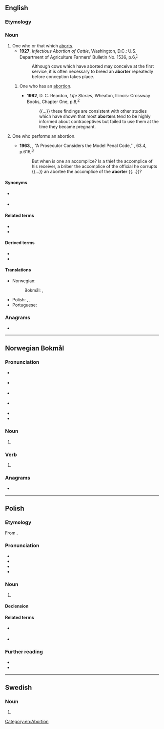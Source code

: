 ==English==

===Etymology===
{{suffix|en|abort|er|id2=agent noun}}

===Noun===
{{en-noun}}

# One who or that which [[abort]]s.
#* '''1927''', ''Infectious Abortion of Cattle'', Washington, D.C.: U.S. Department of Agriculture Farmers’ Bulletin No. 1536, p.{{nbsp}}6,<sup>[https://archive.org/details/CAT87203888]</sup>
#*: Although cows which have aborted may conceive at the first service, it is often necessary to breed an '''aborter''' repeatedly before conception takes place.
## {{lb|en|derogatory}} One who has an [[abortion]].
##* '''1992''', D. C. Reardon, ''Life Stories'', Wheaton, Illinois: Crossway Books, Chapter One, p.{{nbsp}}8,<sup>[https://archive.org/details/lifestories00rear]</sup>
##*: {{...}} these findings are consistent with other studies which have shown that most '''aborters''' tend to be highly informed about contraceptives but failed to use them at the time they became pregnant.
# {{lb|en|rare}} One who performs an abortion.
#* '''1963''', {{w|Richard H. Kuh}}, “A Prosecutor Considers the Model Penal Code,” ''{{w|Columbia Law Review}}'', 63.4, p.{{nbsp}}616,<sup>[https://archive.org/details/RichardHKuhAProsecutorCons]</sup>
#*: But when is one an accomplice? Is a thief the accomplice of his receiver, a briber the accomplice of the official he corrupts {{...}} an abortee the accomplice of the '''aborter''' {{...}}?

====Synonyms====
* {{sense|one who has an abortion}} {{l|en|abortee}}
* {{sense|one who performs an abortion}} {{l|en|abortionist}}

====Related terms====
* {{l|en|abortee}}
* {{l|en|abortion}}

====Derived terms====
* {{l|en|habitual aborter}}
* {{l|en|recurrent aborter}}

====Translations====
{{trans-top|one who or that which aborts}}
* Norwegian:
*: Bokmål: {{t|nb|abortør|m}}, {{t|nb|abortlege|m}}
* Polish: {{t+|pl|aborter|m}}, {{t+|pl|aborcjonista|m}}, {{t+|pl|aborcjonistka|f}}
* Portuguese: {{t|pt|abortador|m}}
{{trans-mid}}
{{trans-bottom}}

===Anagrams===
* {{anagrams|en|a=abeorrt|Barreto|Roberta|arboret|taborer}}

[[Category:en:Abortion]]

----

==Norwegian Bokmål==

===Pronunciation===
* {{sense|noun}} {{IPA|nb|/aˈbɔʈər/|/aˈbɔʁtər/}}
* {{sense|verb}} {{IPA|nb|/abɔˈʈeːr/|/abɔʁˈteːr/}}
* {{sense|noun}} {{audio|nb|NB - Pronunciation of Norwegian Bokmål «aborter».ogg|Audio}}
* {{sense|verb}} {{audio|nb|NB - Pronunciation of Norwegian Bokmål «abortér».ogg|Audio}}
* {{rhymes|nb|ər|eːr}}
* {{hyph|nb|ab|ort|er}}

===Noun===
{{head|nb|noun form|g=m}}

# {{inflection of|nb|abort||indefinite|p}}

===Verb===
{{head|nb|verb form}}

# {{imperative of|nb|abortere}}

===Anagrams===
* {{anagrams|nb|a=abeorrt|abroter|arboret|borater|trebora}}

----

==Polish==
{{wp|lang=pl}}

===Etymology===
From {{bor|pl|en|aborter}}.

===Pronunciation===
* {{pl-IPA}}
* {{audio|pl|LL-Q809 (pol)-Poemat-aborter.wav|Audio}}
* {{hyph|pl|a|bor|ter}}
* {{rhymes|pl|ɔrtɛr}}

===Noun===
{{pl-noun|m-pr}}

# {{lb|pl|medicine}} {{l|en|aborter}} {{gloss|a person performing a medical abortion}}
#: {{syn|pl|aborcjonista|aborcjonistka}}

====Declension====
{{pl-decl-noun-m-pr}}

====Related terms====
* {{q|nouns}} {{l|pl|[[abort]], [[aborcja]], [[aborter]]}}
* {{q|adjectives}} {{l|pl|[[aborcyjny]], [[aborcjonistyczny]]}}

===Further reading===
* {{R:pl:WSJP}}
* {{R:PWN}}

{{c|pl|Abortion|People}}

----

==Swedish==

===Noun===
{{head|sv|noun form}}

# {{sv-noun-form-indef-pl|abort}}